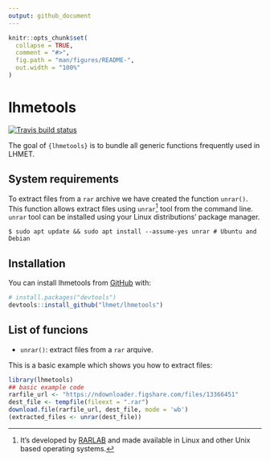 ```yaml
---
output: github_document
---
```


<!-- README.md is generated from README.Rmd. Please edit that file -->

```r
knitr::opts_chunk$set(
  collapse = TRUE,
  comment = "#>",
  fig.path = "man/figures/README-",
  out.width = "100%"
)
```

# lhmetools

<!-- badges: start -->
[![Travis build status](https://travis-ci.com/lhmet/lhmetools.svg?branch=master)](https://travis-ci.com/lhmet/lhmetools)
<!-- badges: end -->

The goal of `{lhmetools}` is to bundle all generic functions frequently used in LHMET.

## System requirements 

To extract files from a `rar` archive we have created the function `unrar()`. This function allows extract files using `unrar`[^1] tool from the command line. `unrar` tool can be installed using your Linux distributions' package manager. 

```
$ sudo apt update && sudo apt install --assume-yes unrar # Ubuntu and Debian
```

[^1]: It's developed by [RARLAB](https://www.rarlab.com/download.htm) and made 
available in Linux and other Unix based operating systems.

## Installation

You can install lhmetools from [GitHub](https://github.com/) with:

``` r
# install.packages("devtools")
devtools::install_github("lhmet/lhmetools")
```
## List of funcions

- `unrar()`: extract files from a `rar` arquive.


This is a basic example which shows you how to extract files:

```r
library(lhmetools)
## basic example code
rarfile_url <- "https://ndownloader.figshare.com/files/13366451"
dest_file <- tempfile(fileext = ".rar")
download.file(rarfile_url, dest_file, mode = 'wb')
(extracted_files <- unrar(dest_file))
```

